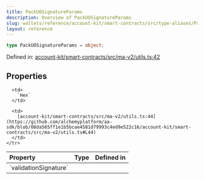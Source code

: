 ```yaml
---
title: PackUOSignatureParams
description: Overview of PackUOSignatureParams
slug: wallets/reference/account-kit/smart-contracts/src/type-aliases/PackUOSignatureParams
layout: reference
---
```


```ts
type PackUOSignatureParams = object;
```

Defined in: [account-kit/smart-contracts/src/ma-v2/utils.ts:42](https://github.com/alchemyplatform/aa-sdk/blob/08da565ff1e1b5bcae4581d79993c4ed9e522c16/account-kit/smart-contracts/src/ma-v2/utils.ts#L42)

## Properties

<table>
  <thead>
    <tr>
      <th align="left">Property</th>
      <th align="left">Type</th>
      <th align="left">Defined in</th>
    </tr>
  </thead>

  <tbody>
    <tr>
      <td>
        <a id="validationsignature" /> `validationSignature`
      </td>

      <td>
        `Hex`
      </td>

      <td>
        [account-kit/smart-contracts/src/ma-v2/utils.ts:44](https://github.com/alchemyplatform/aa-sdk/blob/08da565ff1e1b5bcae4581d79993c4ed9e522c16/account-kit/smart-contracts/src/ma-v2/utils.ts#L44)
      </td>
    </tr>

  </tbody>
</table>
